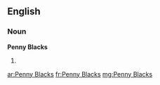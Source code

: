 ==English==

===Noun===
'''Penny Blacks'''

# {{plural of|[[Penny Black]]}}

[[ar:Penny Blacks]]
[[fr:Penny Blacks]]
[[mg:Penny Blacks]]
